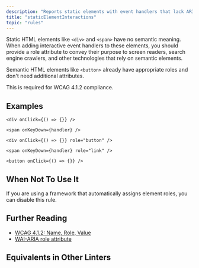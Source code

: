 ```yaml
---
description: "Reports static elements with event handlers that lack ARIA roles."
title: "staticElementInteractions"
topic: "rules"
---
```



<RuleSummary plugin="jsx" rule="staticElementInteractions" />

Static HTML elements like `<div>` and `<span>` have no semantic meaning.
When adding interactive event handlers to these elements, you should provide a role attribute to convey their purpose to screen readers, search engine crawlers, and other technologies that rely on semantic elements.

Semantic HTML elements like `<button>` already have appropriate roles and don't need additional attributes.

This is required for WCAG 4.1.2 compliance.

## Examples

<Tabs>
<TabItem label="❌ Incorrect">

```tsx
<div onClick={() => {}} />
```

```tsx
<span onKeyDown={handler} />
```

</TabItem>
<TabItem label="✅ Correct">

```tsx
<div onClick={() => {}} role="button" />
```

```tsx
<span onKeyDown={handler} role="link" />
```

```tsx
<button onClick={() => {}} />
```

</TabItem>
</Tabs>

## When Not To Use It

If you are using a framework that automatically assigns element roles, you can disable this rule.

## Further Reading

- [WCAG 4.1.2: Name, Role, Value](https://www.w3.org/WAI/WCAG21/Understanding/name-role-value)
- [WAI-ARIA role attribute](https://www.w3.org/TR/wai-aria-1.1/#usage_intro)

## Equivalents in Other Linters

<RuleEquivalents pluginId="jsx" ruleId="staticElementInteractions" />

